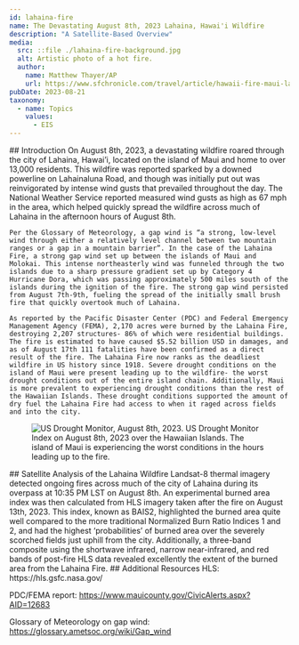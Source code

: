 ---
id: lahaina-fire
name: The Devastating August 8th, 2023 Lahaina, Hawai'i Wildfire
description: "A Satellite-Based Overview"
media:
  src: ::file ./lahaina-fire-background.jpg
  alt: Artistic photo of a hot fire.
  author:
    name: Matthew Thayer/AP
    url: https://www.sfchronicle.com/travel/article/hawaii-fire-maui-lahaina-18289213.php
pubDate: 2023-08-21
taxonomy:
  - name: Topics
    values:
      - EIS
---

<Block>
  <Prose>
    ## Introduction
    On August 8th, 2023, a devastating wildfire roared through the city of Lahaina, Hawai’i, located on the island of Maui and home to over 13,000 residents. This wildfire was reported sparked by a downed powerline on Lahainaluna Road, and though was initially put out was reinvigorated by intense wind gusts that prevailed throughout the day. The National Weather Service reported measured wind gusts as high as 67 mph in the area, which helped quickly spread the wildfire across much of Lahaina in the afternoon hours of August 8th. 
    
    Per the Glossary of Meteorology, a gap wind is “a strong, low-level wind through either a relatively level channel between two mountain ranges or a gap in a mountain barrier”. In the case of the Lahaina Fire, a strong gap wind set up between the islands of Maui and Molokai. This intense northeasterly wind was funneled through the two islands due to a sharp pressure gradient set up by Category 4 Hurricane Dora, which was passing approximately 500 miles south of the islands during the ignition of the fire. The strong gap wind persisted from August 7th-9th, fueling the spread of the initially small brush fire that quickly overtook much of Lahaina.
    
    As reported by the Pacific Disaster Center (PDC) and Federal Emergency Management Agency (FEMA), 2,170 acres were burned by the Lahaina Fire, destroying 2,207 structures- 86% of which were residential buildings. The fire is estimated to have caused $5.52 billion USD in damages, and as of August 17th 111 fatalities have been confirmed as a direct result of the fire. The Lahaina Fire now ranks as the deadliest wildfire in US history since 1918. Severe drought conditions on the island of Maui were present leading up to the wildfire- the worst drought conditions out of the entire island chain. Additionally, Maui is more prevalent to experiencing drought conditions than the rest of the Hawaiian Islands. These drought conditions supported the amount of dry fuel the Lahaina Fire had access to when it raged across fields and into the city. 
  </Prose>
</Block>

<Block>
<Figure>
      <Image
      src={new URL('./lahaina-fire-drought-monitor.jpg', import.meta.url).href}
      alt='US Drought Monitor, August 8th, 2023.'
    />
    <Caption>
    US Drought Monitor Index on August 8th, 2023 over the Hawaiian Islands. The island of Maui is experiencing the worst conditions in the hours leading up to the fire.
    </Caption>
  </Figure>
</Block>

<Block>
  <Prose>
    ## Satellite Analysis of the Lahaina Wildfire
    Landsat-8 thermal imagery detected ongoing fires across much of the city of Lahaina during its overpass at 10:35 PM LST on August 8th. An experimental burned area index was then calculated from HLS imagery taken after the fire on August 13th, 2023. This index, known as BAIS2, highlighted the burned area quite well compared to the more traditional Normalized Burn Ratio Indices 1 and 2, and had the highest ‘probabilities’ of burned area over the severely scorched fields just uphill from the city. Additionally, a three-band composite using the shortwave infrared, narrow near-infrared, and red bands of post-fire HLS data revealed excellently the extent of the burned area from the Lahaina Fire. 
  </Prose>
</Block>

<Block>
  <Prose>
    ## Additional Resources
  HLS: https://hls.gsfc.nasa.gov/
  
  PDC/FEMA report: https://www.mauicounty.gov/CivicAlerts.aspx?AID=12683 
  
  Glossary of Meteorology on gap wind: https://glossary.ametsoc.org/wiki/Gap_wind 
  </Prose>
</Block>
